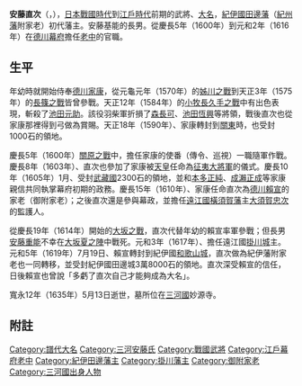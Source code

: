 {{Infobox officeholder
| name               = 安藤直次
| image              = Ando Naotsugu.jpg
| caption            = 
| office            = {{link-ja|紀伊田邊藩|紀伊田辺藩}}藩主
| term_start        = 1619年
| term_end          = 1635年
|predecessor        = {{small|新設}}
| successor         = {{link-ja|安藤直治|安藤直治}}

| office1            = {{link-ja|掛川藩|掛川藩}}藩主
| term_start1        = 1617年
| term_end1          = 1619年
|predecessor1        = {{link-ja|松平定行|松平定行}}
| successor1         = {{link-ja|松平定綱|松平定綱}}

| office2            =  [[江戶幕府|江戶幕府]][[老中|老中]]
| term_start2        = 1600年
| term_end2          = 1616年
|predecessor2        = 
| successor2         = 

| birth_name         = 	
| birth_date         = 1555年<br>（永禄10年<ref>生年也有天文13年（1544年）、天文23年（1554年）等說法。</ref>）
| birth_place        = 
| death_date         = {{death date and age|1635|6|27|1555}}<br>（寬永12年5月13日）
| death_place        = 
| module             = {{日本武士|child=yes
|時代= 
|幼名=
|改名= 千福丸、直次 
|别名= 	彦兵衛、彦四郎、帯刀（通称）
|諡号= 
|神号= 
|戒名= 崇賢藤岩院
|洗禮名= 
|墓所= 
|朝廷官位= 從五位下帶刀先生
|幕府職位= 
|主君= 
|藩= 
|氏族= [[三河安藤氏|三河安藤氏]]
|父=
|母= 
|養父= 
|養母= 
|兄弟= 
|姐妹= 
|正室=
|側室= 
|子= 
|女=
|養子= 
|養女= 
 }}
}}
'''安藤直次'''（{{jpn|j=安藤 直次|kana=あんどう なおつぐ|rm=Andō Naotsugu}}，{{bd|1555年||1635年|6月27日|catIdx=Andou Naotsugu}}），[[日本戰國時代|日本戰國時代]]到[[江戶時代|江戶時代]]前期的武將、[[大名_(稱謂)|大名]]，[[紀伊國|紀伊國]][[紀伊田邊藩|田邊藩]]（[[紀州藩|紀州藩]]附家老）初代藩主。安藤基能的長男。從慶長5年（1600年）到元和2年（1616年）在[[德川幕府|德川幕府]]擔任[[老中|老中]]的官職。

==生平==

年幼時就開始侍奉[[德川家康|德川家康]]，從元龜元年（1570年）的[[姊川之戰|姊川之戰]]到天正3年（1575年）的[[長篠之戰|長篠之戰]]皆曾參戰。天正12年（1584年）的[[小牧長久手之戰|小牧長久手之戰]]中有出色表現，斬殺了[[池田元助|池田元助]]。該役羽柴軍折損了[[森長可|森長可]]、[[池田恆興|池田恆興]]等將領，戰後直次也從家康那裡得到弓做為賞賜。天正18年（1590年）、家康轉封到[[關東地方|關東]]時，也受封1000石的領地。

慶長5年（1600年）[[關原之戰|關原之戰]]中，擔任家康的使番（傳令、巡視）一職隨軍作戰。慶長8年（1603年）、直次也參加了家康被[[天皇|天皇]]任命為[[征夷大將軍|征夷大將軍]]的儀式。慶長10年（1605年）1月、受封[[武藏國|武藏國]]2300石的領地，並和[[本多正純|本多正純]]、[[成瀨正成|成瀨正成]]等家康親信共同執掌幕府初期的政務。慶長15年（1610年）、家康任命直次為[[德川賴宣|德川賴宣]]的家老（御附家老）；之後直次還是參與幕政，並擔任[[遠江國|遠江國]][[橫須賀藩|橫須賀藩]]主[[大須賀忠次|大須賀忠次]]的監護人。

從慶長19年（1614年）開始的[[大坂之戰|大坂之戰]]，直次代替年幼的賴宣率軍參戰；但長男[[安藤重能|安藤重能]]不幸在[[大坂夏之陣|大坂夏之陣]]中戰死。元和3年（1617年）、擔任遠江國[[掛川城|掛川城]]主。元和5年（1619年）7月19日、賴宣轉封到紀伊國[[和歌山城|和歌山城]]，直次做為紀伊藩附家老也一同轉移，並受封紀伊國田邊城3萬8000石的領地。直次深受賴宣的信任，日後賴宣也曾說「多虧了直次自己才能夠成為大名」。

寬永12年（1635年）5月13日逝世，墓所位在[[三河國|三河國]]妙源寺。

==附註==
{{Reflist}}

{{掛川藩主|[[File:Ando_kamon.jpg|20px]][[三河安藤氏|三河安藤氏]]|初代|1617年 - 1619年}}
{{紀伊田邊藩主|初代|1619年 - 1635年}}

{{DEFAULTSORT:Andou Naotsugu}}

[[Category:譜代大名|Category:譜代大名]]
[[Category:三河安藤氏|Category:三河安藤氏]]
[[Category:戰國武將|Category:戰國武將]]
[[Category:江戶幕府老中|Category:江戶幕府老中]]
[[Category:紀伊田邊藩主|Category:紀伊田邊藩主]]
[[Category:掛川藩主|Category:掛川藩主]]
[[Category:御附家老|Category:御附家老]]
[[Category:三河國出身人物|Category:三河國出身人物]]